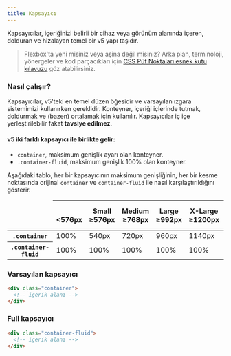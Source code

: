 ```yaml
---
title: Kapsayıcı
---
```


Kapsayıcılar, içeriğinizi belirli bir cihaz veya görünüm alanında içeren, dolduran ve hizalayan temel bir
v5 yapı taşıdır.

> Flexbox'ta yeni misiniz veya aşina değil misiniz? Arka plan, terminoloji, yönergeler ve kod parçacıkları için
[CSS Püf Noktaları esnek kutu kılavuzu](https://css-tricks.com/snippets/css/a-guide-to-flexbox/)
göz atabilirsiniz.

### Nasıl çalışır?

Kapsayıcılar, v5'teki en temel düzen öğesidir ve varsayılan ızgara sistemimizi kullanırken gereklidir.
Konteyner, içeriği içlerinde tutmak, doldurmak ve (bazen) ortalamak için kullanılır.
Kapsayıcılar iç içe yerleştirilebilir fakat <strong>tavsiye edilmez</strong>.

#### v5 iki farklı kapsayıcı ile birlikte gelir:
* <code>container</code>, maksimum genişlik ayarı olan konteyner.
* <code>.container-fluid</code>, maksimum genişlik 100% olan konteyner.

Aşağıdaki tablo, her bir kapsayıcının maksimum genişliğinin, her bir kesme noktasında orijinal 
<code>container</code> ve <code>container-fluid</code> ile nasıl karşılaştırıldığını gösterir.

<div class="table-responsive">
  <table class="mt-1">
    <thead>
      <tr>
        <td></td>
        <th scope="col-auto">
          <span class="d-flex justify-content-center text-nowrap">&nbsp;</span>
          <span class="fw-normal">&lt;576px</span>
        </th>
        <th scope="col-auto">
          <span class="d-flex justify-content-center text-nowrap">Small</span>
          <span class="fw-normal">≥576px</span>
        </th>
        <th scope="col-auto">
          <span class="d-flex justify-content-center text-nowrap">Medium</span>
          <span class="fw-normal">≥768px</span>
        </th>
        <th scope="col-auto">
          <span class="d-flex justify-content-center text-nowrap">Large</span>
          <span class="fw-normal">≥992px</span>
        </th>
        <th scope="col-auto">
          <span class="d-flex justify-content-center text-nowrap">X-Large</span>
          <span class="fw-normal">≥1200px</span>
        </th>
        <th scope="col-auto">
          <span class="d-flex justify-content-center text-nowrap">XX-Large</span>
          <span class="fw-normal">≥1400px</span>
        </th>
      </tr>
    </thead>
    <tbody class="text-center">
      <tr>
        <th scope="row" class="fw-normal"><code>.container</code></th>
        <td class="text-muted">100%</td>
        <td>540px</td>
        <td>720px</td>
        <td>960px</td>
        <td>1140px</td>
        <td>1320px</td>
      </tr>
      <tr>
        <th scope="row" class="fw-normal"><code>.container-fluid</code></th>
        <td class="text-muted">100%</td>
        <td class="text-muted">100%</td>
        <td class="text-muted">100%</td>
        <td class="text-muted">100%</td>
        <td class="text-muted">100%</td>
        <td class="text-muted">100%</td>
      </tr>
    </tbody>
  </table>
</div>

### Varsayılan kapsayıcı

```html title="html"
<div class="container">
  <!-- içerik alanı -->
</div>
```

### Full kapsayıcı

```html title="html"
<div class="container-fluid">
  <!-- içerik alanı -->
</div>
```
